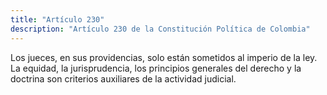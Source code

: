 ```yaml
---
title: "Artículo 230"
description: "Artículo 230 de la Constitución Política de Colombia"
---
```


Los jueces, en sus providencias, solo están sometidos al imperio de la ley. La equidad, la jurisprudencia, los principios generales del derecho y la doctrina son criterios auxiliares de la actividad judicial.
